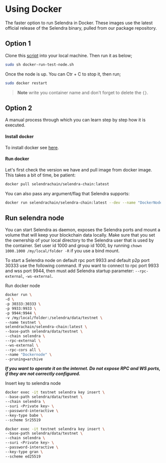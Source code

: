 # Using Docker

The faster option to run Selendra in Docker. These images use the latest official release of the Selendra binary, pulled from our package repository.

## Option 1

Clone this [script](https://github.com/selendra/selendrachain/blob/main/scripts/docker-run-test-node.sh) into your local machine. Then run it as below;

```bash
sudo sh docker-run-test-node.sh
```

Once the node is up. You can Ctr + C to stop it, then run;

```bash
sudo docker restart
```

> **Note** write you container name and don't forget to delete the `{}`.

## Option 2

A manual process through which you can learn step by step how it is executed.

#### Install docker

To install docker see [here](https://docs.docker.com/engine/install/).

#### Run docker

Let's first check the version we have and pull image from docker image. This takes a bit of time, be patient:

```bash
docker pull selendrachain/selendra-chain:latest
```

You can also pass any argument/flag that Selendra supports:

```bash
docker run selendrachain/selendra-chain:latest --dev --name "DockerNode"
```

## Run selendra node

You can start Selendra as daemon, exposes the Selendra ports and mount a volume that will keep your blockchain data locally. Make sure that you set the ownership of your local directory to the Selendra user that is used by the container. Set user id 1000 and group id 1000, by running `chown 1000.1000 /my/local/folder -R` if you use a bind mount.

To start a Selendra node on default rpc port 9933 and default p2p port 30333 use the following command. If you want to connect to rpc port 9933 and wss port 9944, then must add Selendra startup parameter: `--rpc-external`, `-ws-external`.

Run docker node

```bash
docker run \
-d \
-p 30333:30333 \
-p 9933:9933 \
-p 9944:9944 \
-v /my/local/folder:/selendra/data/testnet \
--name testnet \
selendrachain/selendra-chain:latest \
--base-path selendra/data/testnet \
--chain selendra \
--rpc-external \
--ws-external \
--rpc-cors all \
--name "Dockernode" \
--pruning=archive
```

**_If you want to operate it on the internet. Do not expose RPC and WS ports, if they are not correctly configured._**

Insert key to selendra node

```bash
docker exec -it testnet selendra key insert \
--base-path selendra/data/testnet \
--chain selendra \
--suri <Private key> \
--password-interactive \
--key-type babe \
--scheme Sr25519

docker exec -it testnet selendra key insert \
--base-path selendra/data/testnet \
--chain selendra \
--suri <Private key> \
--password-interactive \
--key-type gran \
--scheme ed25519
```
